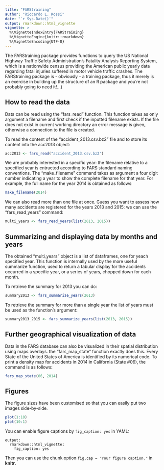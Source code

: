 ```yaml
---
title: "FARStraining"
author: "Riccardo L. Rossi"
date: "`r Sys.Date()`"
output: rmarkdown::html_vignette
vignette: >
  %\VignetteIndexEntry{FARStraining}
  %\VignetteEngine{knitr::rmarkdown}
  %\VignetteEncoding{UTF-8}
---
```


The FARStraining package provides functions to query the US National Highway Traffic Safety Administration's Fatality Analysis Reporting System, which is a nationwide census providing the American public yearly data regarding fatal injuries suffered in motor vehicle traffic crashes. 
The FARStraining package is - obviously - a training package, thus it merely is an exercise in building up the structure of an R package and you're not probably going to need it!...)

## How to read the data

Data can be read using the "fars_read" function. This function takes as only argument a filename and first check if the inputted filename exists. If the file does not exist in current working directory an error message is given, otherwise a connection to the file is created.

To read the content of the "accident_2013.csv.bz2" file and to store its content into the acc2013 object:

```r
acc2013 <- fars_read("accident_2013.csv.bz2")
```

We are probably interested in a specific year: the filename relative to a specified year is cntructed according to FARS standard naming conventions. The "make_filename" command takes as argument a four digit number indicating a year to show the complete filename for that year.
For example, the full name for the year 2014 is obtained as follows:

```r
make_filename(2014)
```

We can also read more than one file at once. Guess you want to assess how many accidents are registered for the years 2013 and 2015: we can use the "fars_read_years" command:

```r
multi_years <- fars_read_years(list(2013, 2015))
```

## Summarizing and displaying data by months and years

The obtained "multi_years" object is a list of dataframes, one for yeach specified year.
This function is internally used by the more useful summarize function, used to return a tabular display for the accidents occurred in a specific year, or a series of years, chopped down for each month.

To retrieve the summary for 2013 you can do:

```r
summary2013 <- fars_summarize_years(2013)
```

To retrieve the summary for more than a single year the list of years must be used as the function's argument:

```r
summary2013_2015 <- fars_summarize_years(list(2013, 2015))
```

## Further geographical visualization of data

Data in the FARS database can also be visualized in their spatial distribution using maps overlays. the "fars_map_state" function exactly does this. Every State of the United States of America is identified by its numerical code. To print a density map for accidents in 2014 in California (State #06), the command is as follows:

```r
fars_map_state(06, 2014)
```


## Figures

The figure sizes have been customised so that you can easily put two images side-by-side. 

```r
plot(1:10)
plot(10:1)
```

You can enable figure captions by `fig_caption: yes` in YAML:

    output:
      rmarkdown::html_vignette:
        fig_caption: yes

Then you can use the chunk option `fig.cap = "Your figure caption."` in **knitr**.
